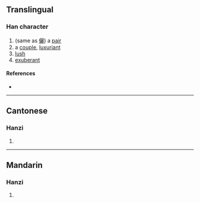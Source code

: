 {{character info/new}}
==Translingual==

===Han character===
{{Han char|rn=9|rad=人|as=19|sn=21|four=|canj=OYBG|ids=⿰亻離}}

# (same as [[儷]]) a [[pair]]
# a [[couple]], [[luxuriant]]
# [[lush]]
# [[exuberant]]

====References====
* {{Han ref|kx=0121.370|hdz=10239.090|uh=34A7|ud=13479}}

----

==Cantonese==

===Hanzi===
{{yue-hanzi|jyut=[[lai6]]|y=lai6}}

# {{defn|lang=yue|sort=人19}}

----

==Mandarin==

===Hanzi===
{{cmn-hanzi|pin=[[lì]] ([[li4]])|wg=li<sup>4</sup>}}

# {{defn|lang=cmn|sort=人19}}